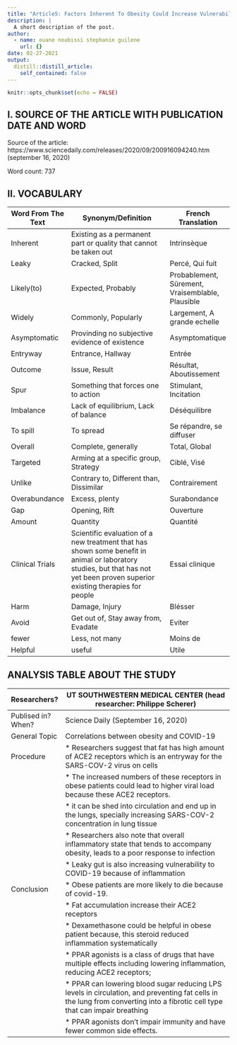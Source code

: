 ```yaml
---
title: "Article5: Factors Inherent To Obesity Could Increase Vulnerability To Covid-19"
description: |
  A short description of the post.
author:
  - name: ouane noubissi stephanie guilene
    url: {}
date: 02-27-2021
output:
  distill::distill_article:
    self_contained: false
---
```


```r
knitr::opts_chunk$set(echo = FALSE)
```


## I. SOURCE OF THE ARTICLE WITH PUBLICATION DATE AND WORD

Source of the article: https://www.sciencedaily.com/releases/2020/09/200916094240.htm
(september 16, 2020)

Word count: 737

## II. VOCABULARY

| Word From The Text | Synonym/Definition                                                                                                                                                            | French Translation                               |
| ------------------ | ----------------------------------------------------------------------------------------------------------------------------------------------------------------------------- | ------------------------------------------------ |
| Inherent           | Existing as a permanent part or quality that cannot be taken out                                                                                                              | Intrinsèque                                      |
| Leaky              | Cracked, Split                                                                                                                                                                | Percé, Qui fuit                                  |
| Likely(to)         | Expected, Probably                                                                                                                                                            | Probablement, Sûrement, Vraisemblable, Plausible |
| Widely             | Commonly, Popularly                                                                                                                                                           | Largement, A grande  echelle                     |
| Asymptomatic       | Provinding no subjective evidence of existence                                                                                                                                | Asymptomatique                                   |
| Entryway           | Entrance, Hallway                                                                                                                                                             | Entrée                                           |
| Outcome            | Issue, Result                                                                                                                                                                 | Résultat, Aboutissement                          |
| Spur               | Something that forces one to action                                                                                                                                           | Stimulant, Incitation                            |
| Imbalance          | Lack of equilibrium, Lack of balance                                                                                                                                          | Déséquilibre                                     |
| To spill           | To spread                                                                                                                                                                     | Se répandre, se diffuser                         |
| Overall            | Complete, generally                                                                                                                                                           | Total, Global                                    |
| Targeted           | Arming at a specific group, Strategy                                                                                                                                          | Ciblé, Visé                                      |
| Unlike             | Contrary to, Different than, Dissimilar                                                                                                                                       | Contrairement                                    |
| Overabundance      | Excess, plenty                                                                                                                                                                | Surabondance                                     |
| Gap                | Opening, Rift                                                                                                                                                                 | Ouverture                                        |
| Amount             | Quantity                                                                                                                                                                      | Quantité                                         |
| Clinical Trials    | Scientific evaluation of a new treatment that has shown some benefit in animal or laboratory studies, but that has not yet been proven superior existing therapies for people | Essai clinique                                   |
| Harm               | Damage, Injury                                                                                                                                                                | Blésser                                          |
| Avoid              | Get out of, Stay away from, Evadate                                                                                                                                           | Eviter                                           |
| fewer              | Less, not many                                                                                                                                                                | Moins de                                         |
| Helpful            | useful                                                                                                                                                                        | Utile                                            |


## ANALYSIS TABLE ABOUT THE STUDY


| Researchers?       | UT SOUTHWESTERN MEDICAL CENTER  (head researcher: Philippe Scherer)                                                                                                            |
| ------------------ | ------------------------------------------------------------------------------------------------------------------------------------------------------------------------------ |
| Publised in? When? | Science Daily (September 16, 2020)                                                                                                                                             |
| General Topic      | Correlations between obesity and COVID-19                                                                                                                                      |
| Procedure          | *    Researchers suggest that fat has high amount of ACE2 receptors which is an entryway for the SARS-COV-2 virus on cells                                                     |
|                    | *  The increased numbers of these receptors in obese patients could lead to higher viral load because these ACE2 receptors.                                                    |
|                    | *  it  can be shed into circulation and end up in the lungs, specially increasing SARS-COV-2  concentration in lung tissue                                                     |
|                    | *  Researchers also note that overall inflammatory state that tends to accompany obesity, leads to a poor response to infection                                                |
|                    | *  Leaky gut is also increasing vulnerability to COVID-19 because of inflammation                                                                                              |
| Conclusion         | *  Obese patients are more likely to die because of covid-19.                                                                                                                  |
|                    | *  Fat accumulation increase their ACE2 receptors                                                                                                                              |
|                    | *  Dexamethasone could be helpful in obese patient because, this steroid reduced inflammation systematically                                                                   |
|                    | *  PPAR agonists is a class of drugs that have multiple effects including lowering inflammation, reducing ACE2 receptors;                                                      |
|                    |  *  PPAR can lowering blood sugar reducing LPS levels in circulation, and preventing fat cells in the lung from converting into a fibrotic cell type that can impair breathing |
|                    | *  PPAR agonists don't impair immunity and have fewer common side effects.                                                                                                     |
